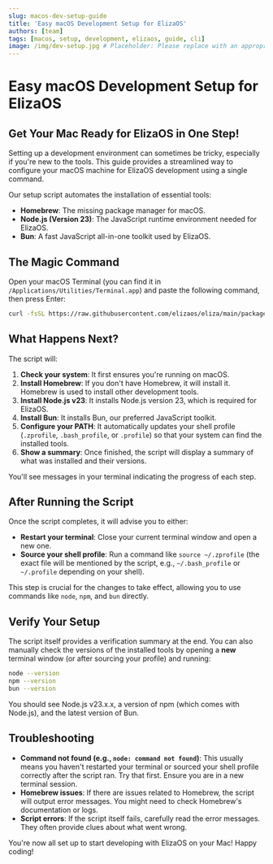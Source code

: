 ```yaml
---
slug: macos-dev-setup-guide
title: 'Easy macOS Development Setup for ElizaOS'
authors: [team]
tags: [macos, setup, development, elizaos, guide, cli]
image: /img/dev-setup.jpg # Placeholder: Please replace with an appropriate image
---
```


# Easy macOS Development Setup for ElizaOS

## Get Your Mac Ready for ElizaOS in One Step!

Setting up a development environment can sometimes be tricky, especially if you're new to the tools. This guide provides a streamlined way to configure your macOS machine for ElizaOS development using a single command.

Our setup script automates the installation of essential tools:

- **Homebrew**: The missing package manager for macOS.
- **Node.js (Version 23)**: The JavaScript runtime environment needed for ElizaOS.
- **Bun**: A fast JavaScript all-in-one toolkit used by ElizaOS.

## The Magic Command

Open your macOS Terminal (you can find it in `/Applications/Utilities/Terminal.app`) and paste the following command, then press Enter:

```bash
curl -fsSL https://raw.githubusercontent.com/elizaos/eliza/main/packages/docs/scripts/setup-macos.sh | bash
```

## What Happens Next?

The script will:

1.  **Check your system**: It first ensures you're running on macOS.
2.  **Install Homebrew**: If you don't have Homebrew, it will install it. Homebrew is used to install other development tools.
3.  **Install Node.js v23**: It installs Node.js version 23, which is required for ElizaOS.
4.  **Install Bun**: It installs Bun, our preferred JavaScript toolkit.
5.  **Configure your PATH**: It automatically updates your shell profile (`.zprofile`, `.bash_profile`, or `.profile`) so that your system can find the installed tools.
6.  **Show a summary**: Once finished, the script will display a summary of what was installed and their versions.

You'll see messages in your terminal indicating the progress of each step.

## After Running the Script

Once the script completes, it will advise you to either:

- **Restart your terminal**: Close your current terminal window and open a new one.
- **Source your shell profile**: Run a command like `source ~/.zprofile` (the exact file will be mentioned by the script, e.g., `~/.bash_profile` or `~/.profile` depending on your shell).

This step is crucial for the changes to take effect, allowing you to use commands like `node`, `npm`, and `bun` directly.

## Verify Your Setup

The script itself provides a verification summary at the end. You can also manually check the versions of the installed tools by opening a **new** terminal window (or after sourcing your profile) and running:

```bash
node --version
npm --version
bun --version
```

You should see Node.js v23.x.x, a version of npm (which comes with Node.js), and the latest version of Bun.

## Troubleshooting

- **Command not found (e.g., `node: command not found`)**: This usually means you haven't restarted your terminal or sourced your shell profile correctly after the script ran. Try that first. Ensure you are in a new terminal session.
- **Homebrew issues**: If there are issues related to Homebrew, the script will output error messages. You might need to check Homebrew's documentation or logs.
- **Script errors**: If the script itself fails, carefully read the error messages. They often provide clues about what went wrong.

You're now all set up to start developing with ElizaOS on your Mac! Happy coding!
